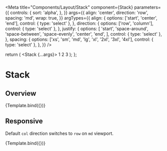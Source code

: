 

<Meta
  title="Components/Layout/Stack"
  component={Stack}
  parameters={{
    controls: {
      sort: 'alpha',
    },
  }}
  args={{
    align: 'center',
    direction: 'row',
    spacing: 'md',
    wrap: true,
  }}
  argTypes={{
    align: {
      options: ['start', 'center', 'end'],
      control: { type: 'select' },
    },
    direction: {
      options: ['row', 'column'],
      control: { type: 'select' },
    },
    justify: {
      options: [
        'start',
        'space-around',
        'space-between',
        'space-evenly',
        'center',
        'end',
      ],
      control: { type: 'select' },
    },
    spacing: {
      options: ['xs', 'sm', 'md', 'lg', 'xl', '2xl', '3xl', '4xl'],
      control: { type: 'select' },
    },
  }}
/>

  return (
    <Stack {...args}>
      <Box w="40px" h="40px" bg="blue.100">
        1
      </Box>
      <Box w="50px" h="50px" bg="green.100">
        2
      </Box>
      <Box w="60px" h="60px" bg="orange.100">
        3
      </Box>
    </Stack>
  );
};

# Stack

## Overview

<Canvas>
  <Story name="Overview">{Template.bind({})}</Story>
</Canvas>

<ArgsTable story="Overview" />

## Responsive

Default `col` direction switches to `row` on `md` viewport.

<Canvas>
  <Story
    name="Responsive"
    args={{ direction: { xs: 'column', md: 'row' } }}
    argTypes={{
      direction: {
        table: {
          disable: true,
        },
      },
    }}
  >
    {Template.bind({})}
  </Story>
</Canvas>

